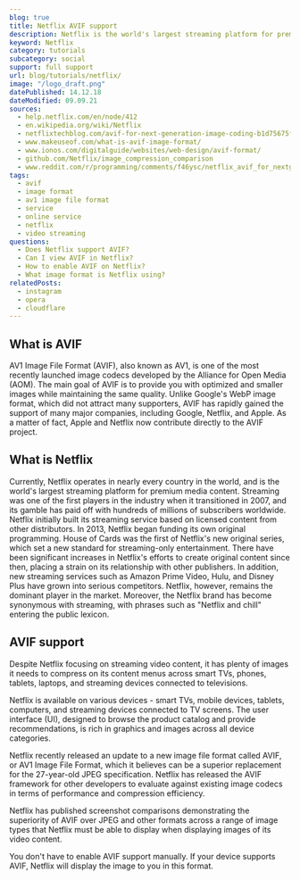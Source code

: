 ```yaml
---
blog: true
title: Netflix AVIF support
description: Netflix is the world's largest streaming platform for premium media content and a huge supporter of AVIF.
keyword: Netflix
category: tutorials
subcategory: social
support: full support
url: blog/tutorials/netflix/
image: "/logo_draft.png"
datePublished: 14.12.18
dateModified: 09.09.21
sources:
  - help.netflix.com/en/node/412
  - en.wikipedia.org/wiki/Netflix
  - netflixtechblog.com/avif-for-next-generation-image-coding-b1d75675fe4
  - www.makeuseof.com/what-is-avif-image-format/
  - www.ionos.com/digitalguide/websites/web-design/avif-format/
  - github.com/Netflix/image_compression_comparison
  - www.reddit.com/r/programming/comments/f46ysc/netflix_avif_for_nextgeneration_image_coding/
tags:
  - avif
  - image format
  - av1 image file format
  - service
  - online service
  - netflix
  - video streaming
questions:
  - Does Netflix support AVIF?
  - Can I view AVIF in Netflix?
  - How to enable AVIF on Netflix?
  - What image format is Netflix using?
relatedPosts:
  - instagram
  - opera
  - cloudflare
---
```


## What is AVIF

AV1 Image File Format (AVIF), also known as AV1, is one of the most recently launched image codecs developed by the Alliance for Open Media (AOM). The main goal of AVIF is to provide you with optimized and smaller images while maintaining the same quality. Unlike Google's WebP image format, which did not attract many supporters, AVIF has rapidly gained the support of many major companies, including Google, Netflix, and Apple. As a matter of fact, Apple and Netflix now contribute directly to the AVIF project.

## What is Netflix

Currently, Netflix operates in nearly every country in the world, and is the world's largest streaming platform for premium media content. Streaming was one of the first players in the industry when it transitioned in 2007, and its gamble has paid off with hundreds of millions of subscribers worldwide. Netflix initially built its streaming service based on licensed content from other distributors. In 2013, Netflix began funding its own original programming. House of Cards was the first of Netflix's new original series, which set a new standard for streaming-only entertainment. There have been significant increases in Netflix's efforts to create original content since then, placing a strain on its relationship with other publishers. In addition, new streaming services such as Amazon Prime Video, Hulu, and Disney Plus have grown into serious competitors. Netflix, however, remains the dominant player in the market. Moreover, the Netflix brand has become synonymous with streaming, with phrases such as "Netflix and chill" entering the public lexicon.

## AVIF support

Despite Netflix focusing on streaming video content, it has plenty of images it needs to compress on its content menus across smart TVs, phones, tablets, laptops, and streaming devices connected to televisions.

Netflix is available on various devices - smart TVs, mobile devices, tablets, computers, and streaming devices connected to TV screens. The user interface (UI), designed to browse the product catalog and provide recommendations, is rich in graphics and images across all device categories.

Netflix recently released an update to a new image file format called AVIF, or AV1 Image File Format, which it believes can be a superior replacement for the 27-year-old JPEG specification. Netflix has released the AVIF framework for other developers to evaluate against existing image codecs in terms of performance and compression efficiency.

Netflix has published screenshot comparisons demonstrating the superiority of AVIF over JPEG and other formats across a range of image types that Netflix must be able to display when displaying images of its video content.

You don't have to enable AVIF support manually. If your device supports AVIF, Netflix will display the image to you in this format.
